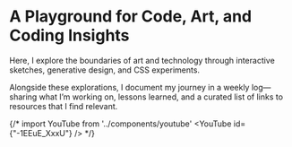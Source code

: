 
# A Playground for Code, Art, and Coding Insights

Here, I explore the boundaries of art and technology through interactive sketches, generative design, and CSS experiments. 

Alongside these explorations, I document my journey in a weekly log—sharing what I’m working on, lessons learned, and a curated list of links to resources that I find relevant.

<Bleed>
  <NextReactP5Wrapper sketch={matrix} />  
</Bleed>

{/* import YouTube from '../components/youtube' <YouTube id={"-1EEuE_XxxU"} /> */}